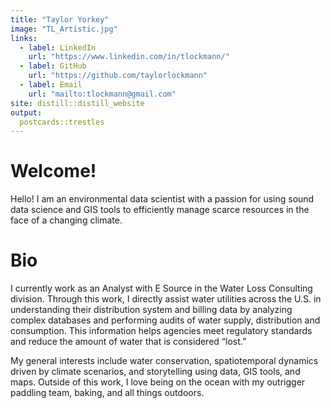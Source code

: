 ```yaml
---
title: "Taylor Yorkey"
image: "TL_Artistic.jpg"
links:
  - label: LinkedIn
    url: "https://www.linkedin.com/in/tlockmann/"
  - label: GitHub
    url: "https://github.com/taylorlockmann"
  - label: Email
    url: "mailto:tlockmann@gmail.com"
site: distill::distill_website
output:
  postcards::trestles
---
```



<!-- ![](TL_Artistic.jpg){width=50px} -->

# Welcome!

Hello! I am an environmental data scientist with a passion for using sound data science and GIS tools to efficiently manage scarce resources in the face of a changing climate. 

# Bio

I currently work as an Analyst with E Source in the Water Loss Consulting division. Through this work, I directly assist water utilities across the U.S. in understanding their distribution system and billing data by analyzing complex databases and performing audits of water supply, distribution and consumption. This information helps agencies meet regulatory standards and reduce the amount of water that is considered "lost."

<!-- I received a Masters of Environmental Science and Management in 2022 from the UC Santa Barbara Bren School of Environmental Science & Management. My master's group project (thesis equivalent) involved analyzing the spatiotemporal dynamics of acoustic pinniped deterrents (dubbed "seal bombs") in the squid fishing industry, and their potential effects on acoustically sensitive migratory cetaceans. During my grad school career, I also worked as an Arnhold Graduate Fellow in conjunction with emLab and Conservation International utilizing projected climate scenarios to anticipate future areas of increased human-wildlife conflict in Sub-Saharan Africa. Prior to graduate school, I obtained my Bachelor of Science in Environmental Studies as a Regents Scholar from UC Santa Barbara in 2018. -->

My general interests include water conservation, spatiotemporal dynamics driven by climate scenarios, and storytelling using data, GIS tools, and maps. Outside of this work, I love being on the ocean with my outrigger paddling team, baking, and all things outdoors. 

